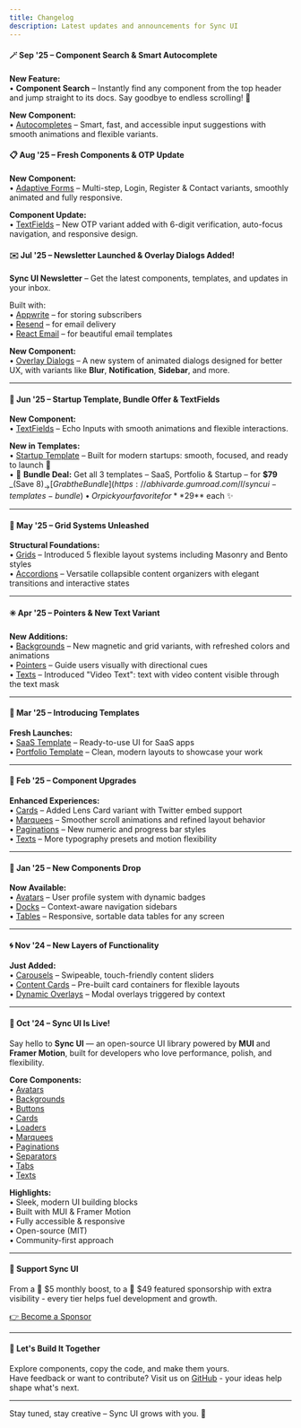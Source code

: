 ```yaml
---
title: Changelog
description: Latest updates and announcements for Sync UI
---
```


#### 🪄 Sep '25 – Component Search & Smart Autocomplete

**New Feature:**  
• **Component Search** – Instantly find any component from the top header and jump straight to its docs. Say goodbye to endless scrolling! 🚀

**New Component:**  
• [Autocompletes](/docs/autocompletes) – Smart, fast, and accessible input suggestions with smooth animations and flexible variants.

#### 📋 Aug '25 – Fresh Components & OTP Update

**New Component:**  
• [Adaptive Forms](/docs/forms) – Multi-step, Login, Register & Contact variants, smoothly animated and fully responsive.

**Component Update:**  
• [TextFields](/docs/textfields) – New OTP variant added with 6-digit verification, auto-focus navigation, and responsive design.

#### ✉️ Jul '25 – Newsletter Launched & Overlay Dialogs Added!

**Sync UI Newsletter** – Get the latest components, templates, and updates in your inbox.

Built with:  
• [Appwrite](https://appwrite.io) – for storing subscribers  
• [Resend](https://resend.com) – for email delivery  
• [React Email](https://react.email) – for beautiful email templates

**New Component:**  
• [Overlay Dialogs](/docs/dialogs) – A new system of animated dialogs designed for better UX, with variants like **Blur**, **Notification**, **Sidebar**, and more.

---

#### 🧪 Jun '25 – Startup Template, Bundle Offer & TextFields

**New Component:**  
• [TextFields](/docs/textfields) – Echo Inputs with smooth animations and flexible interactions.

**New in Templates:**  
• [Startup Template](/templates) – Built for modern startups: smooth, focused, and ready to launch 🚀  
• 💼 **Bundle Deal:** Get all 3 templates – SaaS, Portfolio & Startup – for **$79** _(Save $8)_  
 → [Grab the Bundle](https://abhivarde.gumroad.com/l/syncui-templates-bundle)  
• Or pick your favorite for **$29** each ✨

---

#### 🔲 May '25 – Grid Systems Unleashed

**Structural Foundations:**  
• [Grids](/docs/grids) – Introduced 5 flexible layout systems including Masonry and Bento styles  
• [Accordions](docs/accordions) – Versatile collapsible content organizers with elegant transitions and interactive states

---

#### ✳️ Apr '25 – Pointers & New Text Variant

**New Additions:**  
• [Backgrounds](/docs/backgrounds) – New magnetic and grid variants, with refreshed colors and animations  
• [Pointers](/docs/pointers) – Guide users visually with directional cues  
• [Texts](/docs/texts) – Introduced "Video Text": text with video content visible through the text mask

---

#### 🧩 Mar '25 – Introducing Templates

**Fresh Launches:**  
• [SaaS Template](/templates) – Ready-to-use UI for SaaS apps  
• [Portfolio Template](/templates) – Clean, modern layouts to showcase your work

---

#### 🔧 Feb '25 – Component Upgrades

**Enhanced Experiences:**  
• [Cards](/docs/cards) – Added Lens Card variant with Twitter embed support  
• [Marquees](/docs/marquees) – Smoother scroll animations and refined layout behavior  
• [Paginations](/docs/paginations) – New numeric and progress bar styles  
• [Texts](/docs/texts) – More typography presets and motion flexibility

---

#### 🧱 Jan '25 – New Components Drop

**Now Available:**  
• [Avatars](/docs/avatars) – User profile system with dynamic badges  
• [Docks](/docs/docks) – Context-aware navigation sidebars  
• [Tables](/docs/tables) – Responsive, sortable data tables for any screen

---

#### 🌀 Nov '24 – New Layers of Functionality

**Just Added:**  
• [Carousels](/docs/carousels) – Swipeable, touch-friendly content sliders  
• [Content Cards](/docs/cards) – Pre-built card containers for flexible layouts  
• [Dynamic Overlays](/docs/cards) – Modal overlays triggered by context

---

#### 🚀 Oct '24 – Sync UI Is Live!

Say hello to **Sync UI** — an open-source UI library powered by **MUI** and **Framer Motion**, built for developers who love performance, polish, and flexibility.

**Core Components:**  
• [Avatars](/docs/avatars)  
• [Backgrounds](/docs/backgrounds)  
• [Buttons](/docs/buttons)  
• [Cards](/docs/cards)  
• [Loaders](/docs/loaders)  
• [Marquees](/docs/marquees)  
• [Paginations](/docs/paginations)  
• [Separators](/docs/separators)  
• [Tabs](/docs/tabs)  
• [Texts](/docs/texts)

**Highlights:**  
• Sleek, modern UI building blocks  
• Built with MUI & Framer Motion  
• Fully accessible & responsive  
• Open-source (MIT)  
• Community-first approach

---

#### 💖 Support Sync UI

From a 💚 $5 monthly boost, to a 🚀 $49 featured sponsorship with extra visibility - 
every tier helps fuel development and growth.

[👉 Become a Sponsor](https://github.com/sponsors/AbhiVarde)

---

#### 💬 Let's Build It Together

Explore components, copy the code, and make them yours.  
Have feedback or want to contribute? Visit us on [GitHub](https://github.com/AbhiVarde/syncui) - your ideas help shape what's next.

---

Stay tuned, stay creative – Sync UI grows with you. 💚
